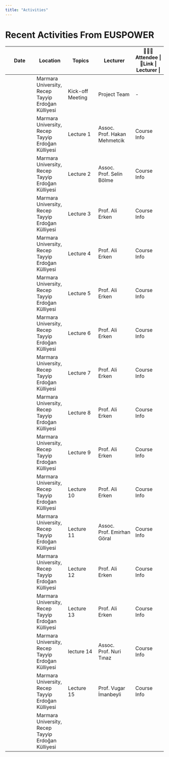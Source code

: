 ```yaml
---
title: "Activities"
---
```


# Recent Activities From EUSPOWER

| Date | Location | Topics | Lecturer | 🧑‍🤝‍🧑Attendee \| 🔗Link \| Lecturer \| |
|---------------|---------------|---------------|---------------|---------------|
|  | Marmara University, Recep Tayyip Erdoğan Külliyesi | Kick-off Meeting | Project Team | \- |
|  | Marmara University, Recep Tayyip Erdoğan Külliyesi | Lecture 1 | Assoc. Prof. Hakan Mehmetcik | Course Info |
|  | Marmara University, Recep Tayyip Erdoğan Külliyesi | Lecture 2 | Assoc. Prof. Selin Bölme | Course Info |
|  | Marmara University, Recep Tayyip Erdoğan Külliyesi | Lecture 3 | Prof. Ali Erken | Course Info |
|  | Marmara University, Recep Tayyip Erdoğan Külliyesi | Lecture 4 | Prof. Ali Erken | Course Info |
|  | Marmara University, Recep Tayyip Erdoğan Külliyesi | Lecture 5 | Prof. Ali Erken | Course Info |
|  | Marmara University, Recep Tayyip Erdoğan Külliyesi | Lecture 6 | Prof. Ali Erken | Course Info |
|  | Marmara University, Recep Tayyip Erdoğan Külliyesi | Lecture 7 | Prof. Ali Erken | Course Info |
|  | Marmara University, Recep Tayyip Erdoğan Külliyesi | Lecture 8 | Prof. Ali Erken | Course Info |
|  | Marmara University, Recep Tayyip Erdoğan Külliyesi | Lecture 9 | Prof. Ali Erken | Course Info |
|  | Marmara University, Recep Tayyip Erdoğan Külliyesi | Lecture 10 | Prof. Ali Erken | Course Info |
|  | Marmara University, Recep Tayyip Erdoğan Külliyesi | Lecture 11 | Assoc. Prof. Emirhan Göral | Course Info |
|  | Marmara University, Recep Tayyip Erdoğan Külliyesi | Lecture 12 | Prof. Ali Erken | Course Info |
|  | Marmara University, Recep Tayyip Erdoğan Külliyesi | Lecture 13 | Prof. Ali Erken | Course Info |
|  | Marmara University, Recep Tayyip Erdoğan Külliyesi | lecture 14 | Assoc. Prof. Nuri Tınaz | Course Info |
|  | Marmara University, Recep Tayyip Erdoğan Külliyesi | Lecture 15 | Prof. Vugar İmanbeyli | Course Info |
|  | Marmara University, Recep Tayyip Erdoğan Külliyesi |  |  |  |
